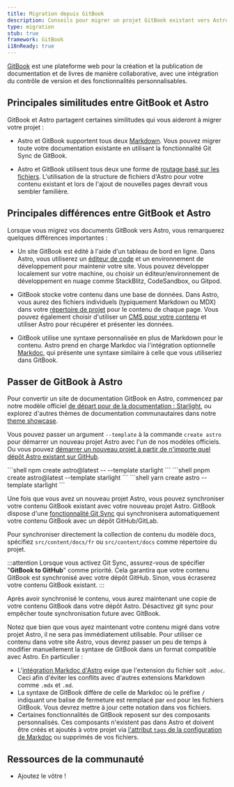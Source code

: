 ```yaml
---
title: Migration depuis GitBook
description: Conseils pour migrer un projet GitBook existant vers Astro
type: migration
stub: true
framework: GitBook
i18nReady: true
---
```



[GitBook](https://gitbook.com) est une plateforme web pour la création et la publication de documentation et de livres de manière collaborative, avec une intégration du contrôle de version et des fonctionnalités personnalisables.

## Principales similitudes entre GitBook et Astro

GitBook et Astro partagent certaines similitudes qui vous aideront à migrer votre projet :

- Astro et GitBook supportent tous deux [Markdown](/fr/guides/markdown-content/). Vous pouvez migrer toute votre documentation existante en utilisant la fonctionnalité Git Sync de GitBook.

- Astro et GitBook utilisent tous deux une forme de [routage basé sur les fichiers](/fr/guides/routing/). L'utilisation de la structure de fichiers d'Astro pour votre contenu existant et lors de l'ajout de nouvelles pages devrait vous sembler familière.

## Principales différences entre GitBook et Astro

Lorsque vous migrez vos documents GitBook vers Astro, vous remarquerez quelques différences importantes :

- Un site GitBook est édité à l'aide d'un tableau de bord en ligne. Dans Astro, vous utiliserez un [éditeur de code](/fr/editor-setup/) et un environnement de développement pour maintenir votre site. Vous pouvez développer localement sur votre machine, ou choisir un éditeur/environnement de développement en nuage comme StackBlitz, CodeSandbox, ou Gitpod.

- GitBook stocke votre contenu dans une base de données. Dans Astro, vous aurez des fichiers individuels (typiquement Markdown ou MDX) dans votre [répertoire de projet](/fr/basics/project-structure/) pour le contenu de chaque page. Vous pouvez également choisir d'utiliser un [CMS pour votre contenu](/fr/guides/cms/) et utiliser Astro pour récupérer et présenter les données.

- GitBook utilise une syntaxe personnalisée en plus de Markdown pour le contenu. Astro prend en charge Markdoc via l'intégration optionnelle [Markdoc](/fr/guides/integrations-guide/markdoc/), qui présente une syntaxe similaire à celle que vous utiliseriez dans GitBook.


## Passer de GitBook à Astro

Pour convertir un site de documentation GitBook en Astro, commencez par notre modèle officiel [de départ pour de la documentation : Starlight](https://starlight.astro.build), ou explorez d'autres thèmes de documentation communautaires dans notre [theme showcase](https://astro.build/themes?search=&categories%5B%5D=docs).

Vous pouvez passer un argument `--template` à la commande `create astro` pour démarrer un nouveau projet Astro avec l'un de nos modèles officiels. Ou vous pouvez [démarrer un nouveau projet à partir de n'importe quel dépôt Astro existant sur GitHub](/fr/install-and-setup/#utiliser-un-thème-ou-un-modèle-de-démarrage).

  <PackageManagerTabs>
    <Fragment slot="npm">
    ```shell
    npm create astro@latest -- --template starlight
    ```
    </Fragment>
    <Fragment slot="pnpm">
    ```shell
    pnpm create astro@latest --template starlight
    ```
    </Fragment>
    <Fragment slot="yarn">
    ```shell
    yarn create astro --template starlight
    ```
    </Fragment>
  </PackageManagerTabs>

Une fois que vous avez un nouveau projet Astro, vous pouvez synchroniser votre contenu GitBook existant avec votre nouveau projet Astro. GitBook dispose d'une [fonctionnalité Git Sync](https://docs.gitbook.com/product-tour/git-sync) qui synchronisera automatiquement votre contenu GitBook avec un dépôt GitHub/GitLab.

Pour synchroniser directement la collection de contenu du modèle docs, spécifiez `src/content/docs/fr` ou `src/content/docs` comme répertoire du projet.

:::attention
Lorsque vous activez Git Sync, assurez-vous de spécifier "**GitBook to GitHub**" comme priorité. Cela garantira que votre contenu GitBook est synchronisé avec votre dépôt GitHub. Sinon, vous écraserez votre contenu GitBook existant.
:::

Après avoir synchronisé le contenu, vous aurez maintenant une copie de votre contenu GitBook dans votre dépôt Astro. Désactivez git sync pour empêcher toute synchronisation future avec GitBook.

Notez que bien que vous ayez maintenant votre contenu migré dans votre projet Astro, il ne sera pas immédiatement utilisable. Pour utiliser ce contenu dans votre site Astro, vous devrez passer un peu de temps à modifier manuellement la syntaxe de GitBook dans un format compatible avec Astro. En particulier :

- L'[intégration Markdoc d'Astro](/fr/guides/integrations-guide/markdoc/) exige que l'extension du fichier soit `.mdoc`. Ceci afin d'éviter les conflits avec d'autres extensions Markdown comme `.mdx` et `.md`.
- La syntaxe de GitBook diffère de celle de Markdoc où le préfixe `/` indiquant une balise de fermeture est remplacé par `end` pour les fichiers GitBook. Vous devrez mettre à jour cette notation dans vos fichiers.
- Certaines fonctionnalités de GitBook reposent sur des composants personnalisés. Ces composants n'existent pas dans Astro et doivent être créés et ajoutés à votre projet via [l'attribut `tags` de la configuration de Markdoc](/fr/guides/integrations-guide/markdoc/#utiliser-les-composants-astro-comme-balises-markdoc) ou supprimés de vos fichiers.

## Ressources de la communauté

- Ajoutez le vôtre !

